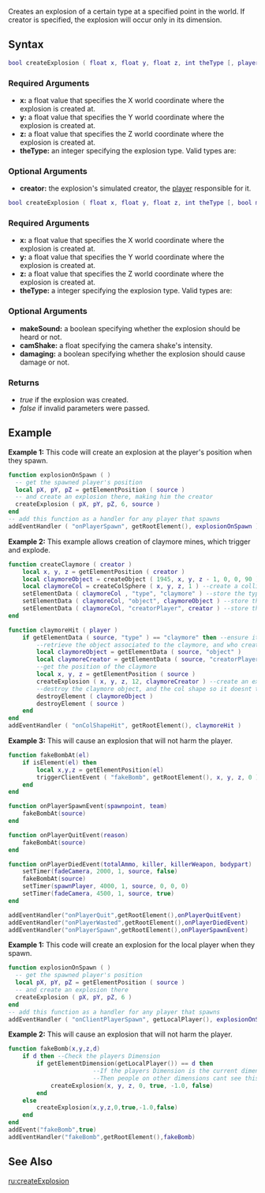  
{{Server client function}}
Creates an explosion of a certain type at a specified point in the world. If creator is specified, the explosion will occur only in its dimension.

==Syntax== 
<section name="Server" class="server" show="true">
<syntaxhighlight lang="lua">
bool createExplosion ( float x, float y, float z, int theType [, player creator = nil ] )
</syntaxhighlight> 

===Required Arguments=== 
*'''x:''' a float value that specifies the X world coordinate where the explosion is created at.
*'''y:''' a float value that specifies the Y world coordinate where the explosion is created at.
*'''z:''' a float value that specifies the Z world coordinate where the explosion is created at.
*'''theType:''' an integer specifying the explosion type. Valid types are:
{{Explosions}}

===Optional Arguments===
*'''creator:''' the explosion's simulated creator, the [[/player.md|player]] responsible for it.
</section>

<section name="Client" class="client" show="true">
<syntaxhighlight lang="lua">
bool createExplosion ( float x, float y, float z, int theType [, bool makeSound = true, float camShake = -1.0, bool damaging = true ] )
</syntaxhighlight> 

===Required Arguments=== 
*'''x:''' a float value that specifies the X world coordinate where the explosion is created at.
*'''y:''' a float value that specifies the Y world coordinate where the explosion is created at.
*'''z:''' a float value that specifies the Z world coordinate where the explosion is created at.
*'''theType:''' a integer specifying the explosion type. Valid types are:
{{Explosions}}

===Optional Arguments===
*'''makeSound:''' a boolean specifying whether the explosion should be heard or not.
*'''camShake:''' a float specifying the camera shake's intensity.
*'''damaging:''' a boolean specifying whether the explosion should cause damage or not.
</section>

===Returns===
*''true'' if the explosion was created.
* ''false'' if invalid parameters were passed.

==Example== 
<section name="Server" class="server" show="true">
'''Example 1:''' This code will create an explosion at the player's position when they spawn.
<syntaxhighlight lang="lua">function explosionOnSpawn ( )
  -- get the spawned player's position
  local pX, pY, pZ = getElementPosition ( source )
  -- and create an explosion there, making him the creator
  createExplosion ( pX, pY, pZ, 6, source )
end
-- add this function as a handler for any player that spawns
addEventHandler ( "onPlayerSpawn", getRootElement(), explosionOnSpawn )
</syntaxhighlight>

'''Example 2:''' This example allows creation of claymore mines, which trigger and explode.
<syntaxhighlight lang="lua">function createClaymore ( creator )
	local x, y, z = getElementPosition ( creator )
	local claymoreObject = createObject ( 1945, x, y, z - 1, 0, 0, 90 ) --create an object which looks like a claymore
	local claymoreCol = createColSphere ( x, y, z, 1 ) --create a collision sphere with radius 1
	setElementData ( claymoreCol , "type", "claymore" ) --store the type of colshape so it can be retrieved
	setElementData ( claymoreCol, "object", claymoreObject ) --store the object of the claymore
	setElementData ( claymoreCol, "creatorPlayer", creator ) --store the person who created it
end

function claymoreHit ( player )
	if getElementData ( source, "type" ) == "claymore" then --ensure its a claymore
		--retrieve the object associated to the claymore, and who created it
		local claymoreObject = getElementData ( source, "object" )
		local claymoreCreator = getElementData ( source, "creatorPlayer" )
		--get the position of the claymore
		local x, y, z = getElementPosition ( source )
		createExplosion ( x, y, z, 12, claymoreCreator ) --create an explosion, associated to the creator, of a small size at the col's position
		--destroy the claymore object, and the col shape so it doesnt trigger again.
		destroyElement ( claymoreObject )
		destroyElement ( source )
	end
end
addEventHandler ( "onColShapeHit", getRootElement(), claymoreHit )
</syntaxhighlight>
'''Example 3:''' This will cause an explosion that will not harm the player.
<syntaxhighlight lang="lua">function fakeBombAt(el)
	if isElement(el) then
		local x,y,z = getElementPosition(el)
		triggerClientEvent ( "fakeBomb", getRootElement(), x, y, z, 0 )
	end
end

function onPlayerSpawnEvent(spawnpoint, team)
	fakeBombAt(source)
end

function onPlayerQuitEvent(reason)
	fakeBombAt(source)
end

function onPlayerDiedEvent(totalAmmo, killer, killerWeapon, bodypart)
	setTimer(fadeCamera, 2000, 1, source, false)
	fakeBombAt(source)
	setTimer(spawnPlayer, 4000, 1, source, 0, 0, 0)
	setTimer(fadeCamera, 4500, 1, source, true)
end

addEventHandler("onPlayerQuit",getRootElement(),onPlayerQuitEvent)
addEventHandler("onPlayerWasted",getRootElement(),onPlayerDiedEvent)
addEventHandler("onPlayerSpawn",getRootElement(),onPlayerSpawnEvent)
</syntaxhighlight>
</section>
<section name="Client" class="client" show="true">
'''Example 1:''' This code will create an explosion for the local player when they spawn.
<syntaxhighlight lang="lua">function explosionOnSpawn ( )
  -- get the spawned player's position
  local pX, pY, pZ = getElementPosition ( source )
  -- and create an explosion there
  createExplosion ( pX, pY, pZ, 6 )
end
-- add this function as a handler for any player that spawns
addEventHandler ( "onClientPlayerSpawn", getLocalPlayer(), explosionOnSpawn )
</syntaxhighlight>
'''Example 2:''' This will cause an explosion that will not harm the player.
<syntaxhighlight lang="lua">function fakeBomb(x,y,z,d)
	if d then --Check the players Dimension
		if getElementDimension(getLocalPlayer()) == d then
                        --If the players Dimension is the current dimension
                        --Then people on other dimensions cant see this explosion
			createExplosion(x, y, z, 0, true, -1.0, false)
		end
	else
		createExplosion(x,y,z,0,true,-1.0,false)
	end
end
addEvent("fakeBomb",true)
addEventHandler("fakeBomb",getRootElement(),fakeBomb)
</syntaxhighlight>
</section>

==See Also==
{{Explosion functions}}

[[/ru:createExplosion.md|ru:createExplosion]]